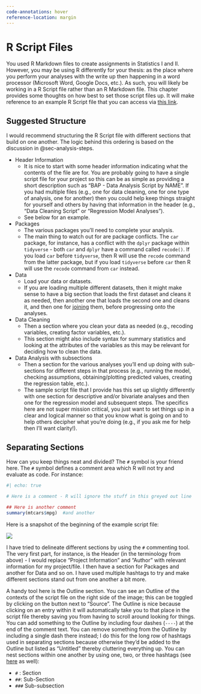```yaml
---
code-annotations: hover
reference-location: margin
---
```


# R Script Files {#sec-r-script-files}

You used R Markdown files to create assignments in Statistics I and II. However, you may be using R differently for your thesis: as the place where you perform your analyses with the write up then happening in a word processor (Microsoft Word, Google Docs, etc.). As such, you will likely be working in a R Script file rather than an R Markdown file. This chapter provides some thoughts on how best to set those script files up. It will make reference to an example R Script file that you can access via [this link](https://surfdrive.surf.nl/files/index.php/s/ffmaNaUFIkJgGme){target="_blank"}.

## Suggested Structure

I would recommend structuring the R Script file with different sections that build on one another. The logic behind this ordering is based on the discussion in @sec-analysis-steps.

-   Header Information
    -   It is nice to start with some header information indicating what the contents of the file are for. You are probably going to have a single script file for your project so this can be as simple as providing a short description such as "BAP - Data Analysis Script by NAME". If you had multiple files (e.g., one for data cleaning, one for one type of analysis, one for another) then you could help keep things straight for yourself and others by having that information in the header (e.g., "Data Cleaning Script" or "Regression Model Analyses").
    -   See below for an example.
-   Packages
    -   The various packages you'll need to complete your analysis.
    -   The main thing to watch out for are package conflicts. The `car` package, for instance, has a conflict with the `dplyr` package within `tidyverse` - both `car` and `dplyr` have a command called `recode()`. If you load `car` before `tidyverse`, then R will use the `recode` command from the latter package, but if you load `tidyverse` before `car` then R will use the `recode` command from `car` instead.
-   Data
    -   Load your data or datasets.
    -   If you are loading multiple different datasets, then it might make sense to have a big section that loads the first dataset and cleans it as needed, then another one that loads the second one and cleans it, and then one for [joining](https://poweleiden.github.io/statistics1/data_06_merging_data.html){target="_blank"} them, before progressing onto the analyses.
-   Data Cleaning
    -   Then a section where you clean your data as needed (e.g., recoding variables, creating factor variables, etc.).
    -   This section might also include syntax for summary statistics and looking at the attributes of the variables as this may be relevant for deciding how to clean the data.
-   Data Analysis with subsections
    -   Then a section for the various analyses you'll end up doing with sub-sections for different steps in that process (e.g., running the model, checking assumptions, obtaining/plotting predicted values, creating the regression table, etc.).
    -   The sample script file that I provide has this set up slightly differently with one section for descriptive and/or bivariate analyses and then one for the regression model and subsequent steps. The specifics here are not super mission critical, you just want to set things up in a clear and logical manner so that you know what is going on and to help others decipher what you're doing (e.g., if you ask me for help then I'll want clarity!).

## Separating Sections

How can you keep things neat and divided? The `#` symbol is your friend here. The `#` symbol defines a comment area which R will not try and evaluate as code. For instance:

```r
#| echo: true

# Here is a comment - R will ignore the stuff in this greyed out line

## Here is another comment
summary(mtcars$mpg)  #and another

```

Here is a snapshot of the beginning of the example script file:

![](images/script_ex.png){.lightbox}

I have tried to delineate different sections by using the `#` commenting tool. The very first part, for instance, is the Header (in the terminology from above) - I would replace "Project Information" and "Author" with relevant information for my project/file. I then have a section for Packages and another for Data and so on. I have used multiple hashtags to try and make different sections stand out from one another a bit more.

A handy tool here is the Outline section. You can see an Outline of the contexts of the script file on the right side of the image; this can be toggled by clicking on the button next to "Source". The Outline is nice because clicking on an entry within it will automatically take you to that place in the script file thereby saving you from having to scroll around looking for things. You can add something to the Outline by including four dashes (`----`) at the end of the comment text. You can remove something from the Outline by including a single dash there instead; I do this for the long row of hashtags used in separating sections because otherwise they'd be added to the Outline but listed as "Untitled" thereby cluttering everything up. You can nest sections within one another by using one, two, or three hashtags (see [here](https://posit.co/blog/rstudio-v1-4-preview-little-things/){target="_blank"} as well):

-   `#` : Section
-   `##`: Sub-Section
-   `###` Sub-subsection
